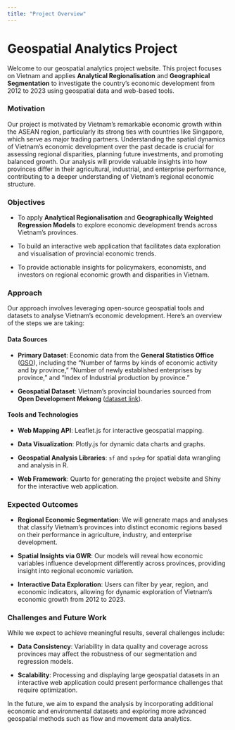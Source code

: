 ```yaml
---
title: "Project Overview"
---
```


# **Geospatial Analytics Project**

Welcome to our geospatial analytics project website. This project focuses on Vietnam and applies **Analytical Regionalisation** and **Geographical Segmentation** to investigate the country’s economic development from 2012 to 2023 using geospatial data and web-based tools.

### **Motivation**

Our project is motivated by Vietnam's remarkable economic growth within the ASEAN region, particularly its strong ties with countries like Singapore, which serve as major trading partners. Understanding the spatial dynamics of Vietnam’s economic development over the past decade is crucial for assessing regional disparities, planning future investments, and promoting balanced growth. Our analysis will provide valuable insights into how provinces differ in their agricultural, industrial, and enterprise performance, contributing to a deeper understanding of Vietnam's regional economic structure.

### **Objectives**

-   To apply **Analytical Regionalisation** and **Geographically Weighted Regression Models** to explore economic development trends across Vietnam’s provinces.

-   To build an interactive web application that facilitates data exploration and visualisation of provincial economic trends.

-   To provide actionable insights for policymakers, economists, and investors on regional economic growth and disparities in Vietnam.

### **Approach**

Our approach involves leveraging open-source geospatial tools and datasets to analyse Vietnam's economic development. Here's an overview of the steps we are taking:

#### **Data Sources**

-   **Primary Dataset**: Economic data from the **General Statistics Office** ([GSO](https://www.gso.gov.vn/en/homepage/)), including the "Number of farms by kinds of economic activity and by province," "Number of newly established enterprises by province," and "Index of Industrial production by province."

-   **Geospatial Dataset**: Vietnam’s provincial boundaries sourced from **Open Development Mekong** ([dataset link](https://data.opendevelopmentmekong.net/dataset/a-phn-tnh)).

#### **Tools and Technologies**

-   **Web Mapping API**: Leaflet.js for interactive geospatial mapping.

-   **Data Visualization**: Plotly.js for dynamic data charts and graphs.

-   **Geospatial Analysis Libraries**: `sf` and `spdep` for spatial data wrangling and analysis in R.

-   **Web Framework**: Quarto for generating the project website and Shiny for the interactive web application.

### **Expected Outcomes**

-   **Regional Economic Segmentation**: We will generate maps and analyses that classify Vietnam’s provinces into distinct economic regions based on their performance in agriculture, industry, and enterprise development.

-   **Spatial Insights via GWR**: Our models will reveal how economic variables influence development differently across provinces, providing insight into regional economic variation.

-   **Interactive Data Exploration**: Users can filter by year, region, and economic indicators, allowing for dynamic exploration of Vietnam's economic growth from 2012 to 2023.

### **Challenges and Future Work**

While we expect to achieve meaningful results, several challenges include:

-   **Data Consistency**: Variability in data quality and coverage across provinces may affect the robustness of our segmentation and regression models.

-   **Scalability**: Processing and displaying large geospatial datasets in an interactive web application could present performance challenges that require optimization.

In the future, we aim to expand the analysis by incorporating additional economic and environmental datasets and exploring more advanced geospatial methods such as flow and movement data analytics.
